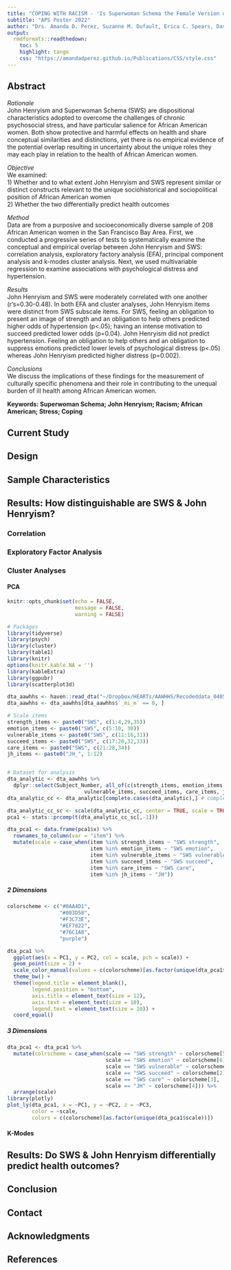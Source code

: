 ```yaml
---
title: "COPING WITH RACISM - 'Is Superwoman Schema the Female Version of John Henryism?'"
subtitle: "APS Poster 2022"
author: "Drs. Amanda D. Perez, Suzanne M. Dufault, Erica C. Spears, David H. Chae, Cheryl Woods-Giscombe, Amani M. Allen"
output:
  rmdformats::readthedown:
    toc: 5
    highlight: tango
    css: "https://amandadperez.github.io/Publications/CSS/style.css"
---
```


## Abstract 

*Rationale*  
John Henryism and Superwoman Schema (SWS) are dispositional characteristics adopted to overcome the challenges of chronic psychosocial stress, and have particular salience for African American women. Both show protective and harmful effects on health and share conceptual similarities and distinctions, yet there is no empirical evidence of the potential overlap resulting in uncertainty about the unique roles they may each play in relation to the health of African American women. 

*Objective*  
 We examined:  
 1) Whether and to what extent John Henryism and SWS represent similar or distinct constructs relevant to the unique sociohistorical and sociopolitical position of African American women  
 2) Whether the two differentially predict health outcomes

*Method*  
Data are from a purposive and socioeconomically diverse sample of 208 African American women in the San Francisco Bay Area. First, we conducted a progressive series of tests to systematically examine the conceptual and empirical overlap between John Henryism and SWS: correlation analysis, exploratory factory analysis (EFA), principal component analysis and k-modes cluster analysis. Next, we used multivariable regression to examine associations with psychological distress and hypertension. 

*Results*  
John Henryism and SWS were moderately correlated with one another (r’s=0.30-0.48). In both EFA and cluster analyses, John Henryism items were distinct from SWS subscale items.  For SWS, feeling an obligation to present an image of strength and an obligation to help others predicted higher odds of hypertension (p<.05); having an intense motivation to succeed predicted lower odds (p=0.04). John Henryism did not predict hypertension. Feeling an obligation to help others and an obligation to suppress emotions predicted lower levels of psychological distress (p<.05) whereas John Henryism predicted higher distress (p=0.002). 

*Conclusions*  
We discuss the implications of these findings for the measurement of culturally specific phenomena and their role in contributing to the unequal burden of ill health among African American women.

**Keywords: Superwoman Schema; John Henryism; Racism; African American; Stress; Coping**


## Current Study

## Design

## Sample Characteristics

## Results: How distinguishable are SWS & John Henryism?

### Correlation

### Exploratory Factor Analysis

### Cluster Analyses

#### PCA 

```r
knitr::opts_chunk$set(echo = FALSE,
                      message = FALSE,
                      warning = FALSE)

# Packages
library(tidyverse)
library(psych)
library(cluster)
library(table1)
library(knitr)
options(knitr.kable.NA = '')
library(kableExtra)
library(ggpubr)
library(scatterplot3d)

dta_aawhhs <- haven::read_dta("~/Dropbox/HEARTs/AAWHHS/Recodeddata_040516_207obs_FINAL_nomeduse.dta") 
dta_aawhhs <- dta_aawhhs[dta_aawhhs$`_mi_m` == 0, ]

# Scale items
strength_items <- paste0("SWS", c(1:4,29,35))
emotion_items <- paste0("SWS", c(5:10, 30))
vulnerable_items <- paste0("SWS", c(11:16,31))
succeed_items <- paste0("SWS", c(17:20,32,33))
care_items <- paste0("SWS", c(21:28,34))
jh_items <- paste0("JH_", 1:12)


# Dataset for analysis
dta_analytic <- dta_aawhhs %>% 
  dplyr::select(Subject_Number, all_of(c(strength_items, emotion_items,
                         vulnerable_items, succeed_items, care_items, jh_items)))
dta_analytic_cc <- dta_analytic[complete.cases(dta_analytic),] # complete cases only
```


```r
dta_analytic_cc_sc <- scale(dta_analytic_cc, center = TRUE, scale = TRUE)
pca1 <- stats::prcomp(t(dta_analytic_cc_sc[,-1]))

dta_pca1 <- data.frame(pca1$x) %>%
  rownames_to_column(var = "item") %>% 
  mutate(scale = case_when(item %in% strength_items ~ "SWS strength",
                           item %in% emotion_items ~ "SWS emotion",
                           item %in% vulnerable_items ~ "SWS vulnerable",
                           item %in% succeed_items ~ "SWS succeed",
                           item %in% care_items ~ "SWS care",
                           item %in% jh_items ~ "JH"))
```

##### 2 Dimensions

```r
colorscheme <- c("#0AA4D1",
                 "#003D58",
                 "#F3C73E",
                 "#EF7822",
                 "#76C1A8",
                 "purple")

dta_pca1 %>% 
  ggplot(aes(x = PC1, y = PC2, col = scale, pch = scale)) + 
  geom_point(size = 2) + 
  scale_color_manual(values = c(colorscheme)[as.factor(unique(dta_pca1$scale))]) + 
  theme_bw() + 
  theme(legend.title = element_blank(),
        legend.position = "bottom",
        axis.title = element_text(size = 12),
        axis.text = element_text(size = 10),
        legend.text = element_text(size = 10)) + 
  coord_equal()

```

##### 3 Dimensions

```r
dta_pca1 <- dta_pca1 %>%
  mutate(colrscheme = case_when(scale == "SWS strength" ~ colorscheme[5],
                                scale == "SWS emotion" ~ colorscheme[6],
                                scale == "SWS vulnerable" ~ colorscheme[1],
                                scale == "SWS succeed" ~ colorscheme[2],
                                scale == "SWS care" ~ colorscheme[3],
                                scale == "JH" ~ colorscheme[4])) %>% 
  arrange(scale)
library(plotly)
plot_ly(dta_pca1, x = ~PC1, y = ~PC2, z = ~PC3,
        color = ~scale,
        colors = c(colorscheme)[as.factor(unique(dta_pca1$scale))])
```


#### K-Modes

## Results: Do SWS & John Henryism differentially predict health outcomes?

## Conclusion

## Contact

## Acknowledgments

## References



